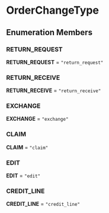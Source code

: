 
# OrderChangeType

## Enumeration Members

### RETURN\_REQUEST

 **RETURN\_REQUEST** = `"return_request"`

### RETURN\_RECEIVE

 **RETURN\_RECEIVE** = `"return_receive"`

### EXCHANGE

 **EXCHANGE** = `"exchange"`

### CLAIM

 **CLAIM** = `"claim"`

### EDIT

 **EDIT** = `"edit"`

### CREDIT\_LINE

 **CREDIT\_LINE** = `"credit_line"`
